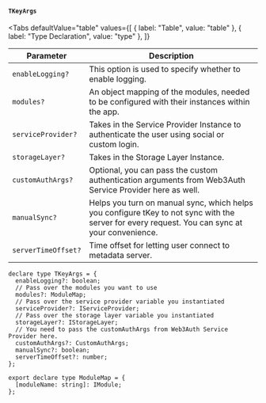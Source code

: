 
#### `TKeyArgs`

<Tabs
  defaultValue="table"
  values={[
    { label: "Table", value: "table" },
    { label: "Type Declaration", value: "type" },
  ]}
>

<TabItem value="table">

| Parameter           | Description                                                                                                                                    |
| ------------------- | ---------------------------------------------------------------------------------------------------------------------------------------------- |
| `enableLogging?`    | This option is used to specify whether to enable logging.                                                                                      |
| `modules?`          | An object mapping of the modules, needed to be configured with their instances within the app.                                                 |
| `serviceProvider?`  | Takes in the Service Provider Instance to authenticate the user using social or custom login.                                                  |
| `storageLayer?`     | Takes in the Storage Layer Instance.                                                                                                           |
| `customAuthArgs?`   | Optional, you can pass the custom authentication arguments from Web3Auth Service Provider here as well.                                        |
| `manualSync?`       | Helps you turn on manual sync, which helps you configure tKey to not sync with the server for every request. You can sync at your convenience. |
| `serverTimeOffset?` | Time offset for letting user connect to metadata server.                                                                                       |

</TabItem>

<TabItem value="type">

```tsx
declare type TKeyArgs = {
  enableLogging?: boolean;
  // Pass over the modules you want to use
  modules?: ModuleMap;
  // Pass over the service provider variable you instantiated
  serviceProvider?: IServiceProvider;
  // Pass over the storage layer variable you instantiated
  storageLayer?: IStorageLayer;
  // You need to pass the customAuthArgs from Web3Auth Service Provider here.
  customAuthArgs?: CustomAuthArgs;
  manualSync?: boolean;
  serverTimeOffset?: number;
};

export declare type ModuleMap = {
  [moduleName: string]: IModule;
};
```

</TabItem>
</Tabs>
